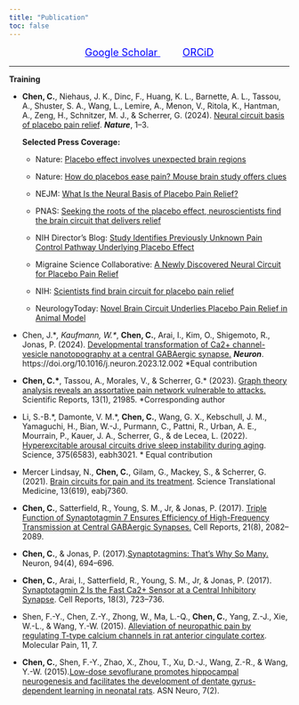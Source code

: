```yaml
---
title: "Publication"
toc: false
---
```


<style>
  footer {
    position: fixed;
    bottom: -50px;
    left: 0;
    width: 100%; /* Ensure the footer spans the entire page */
    background-color: black;
    text-align: left;
    padding: 10px 0;
    color: white;
    font-size: 14px;
    border-top: 1px solid rgba(0, 0, 0, 0.1);
    transition: transform 0.5s ease-in-out;
  }

  body {
    margin: 0; /* Remove any default margin that might interfere */
  }

  footer.show {
    transform: translateY(-50px); /* Bring footer into view */
  }
</style>
<script>
  document.addEventListener("scroll", function () {
    const footer = document.querySelector("footer");
    const scrollHeight = document.documentElement.scrollHeight;
    const scrollPosition = window.innerHeight + window.scrollY;

    // Check if the user has scrolled to the bottom
    if (scrollPosition >= scrollHeight) {
      footer.classList.add("show");
    } else {
      footer.classList.remove("show");
    }
  });
</script>

<footer>Chen Lab \| Westlake © 2024 Hangzhou, Zhejiang Province, China</footer>

<!-- This section displays the Google Scholar and ORCiD links -->

::: {style="text-align: center;"}
<a href="https://scholar.google.com/citations?user=oCdRoBoAAAAJ&hl=en" 
     style="text-decoration: underline; color: blue; margin-right: 40px; font-size: 18px;" 
     target="_blank"> Google Scholar </a> <a href="https://orcid.org/0000-0002-8420-1410" 
     style="text-decoration: underline; color: blue; font-size: 18px;" 
     target="_blank"> ORCiD </a>
:::

------------------------------------------------------------------------

**Training**

-   **Chen, C.**, Niehaus, J. K., Dinc, F., Huang, K. L., Barnette, A. L., Tassou, A., Shuster, S. A., Wang, L., Lemire, A., Menon, V., Ritola, K., Hantman, A., Zeng, H., Schnitzer, M. J., & Scherrer, G. (2024). [Neural circuit basis of placebo pain relief](https://www.nature.com/articles/s41586-024-07816-z). ***Nature***, 1–3.

    **Selected Press Coverage:**

    -   Nature: [Placebo effect involves unexpected brain regions](https://www.nature.com/articles/d41586-024-02373-x)

    -   Nature: [How do placebos ease pain? Mouse brain study offers clues](https://www.nature.com/articles/d41586-024-02439-w)

    -   NEJM: [What Is the Neural Basis of Placebo Pain Relief?](https://www.jwatch.org/na57782/2024/08/20/what-neural-basis-placebo-pain-relief)

    -   PNAS: [Seeking the roots of the placebo effect, neuroscientists find the brain circuit that delivers relief](https://www.pnas.org/post/journal-club/seeking-roots-placebo-effect-neuroscientists-find-brain-circuit-delivers-relief)

    -   NIH Director’s Blog: [Study Identifies Previously Unknown Pain Control Pathway Underlying Placebo Effect](https://directorsblog.nih.gov/2024/08/29/study-identifies-previously-unknown-pain-control-pathway-underlying-placebo-effect/)

    -   Migraine Science Collaborative: [A Newly Discovered Neural Circuit for Placebo Pain Relief](https://migrainecollaborative.org/a-newly-discovered-neural-circuit-for-placebo-pain-relief)

    -   NIH: [Scientists find brain circuit for placebo pain relief](https://www.nih.gov/news-events/nih-research-matters/scientists-find-brain-circuit-placebo-pain-relief)

    -   NeurologyToday: [Novel Brain Circuit Underlies Placebo Pain Relief in Animal Model](https://journals.lww.com/neurotodayonline/fulltext/2024/09190/novel_brain_circuit_underlies_placebo_pain_relief.10.aspx)

-   Chen, J.\**, Kaufmann, W.\**, **Chen, C.**, Arai, I., Kim, O., Shigemoto, R., Jonas, P. (2024). [Developmental transformation of Ca2+ channel-vesicle nanotopography at a central GABAergic synapse.](https://www.cell.com/neuron/fulltext/S0896-6273(23)00930-3) ***Neuron***. https://doi.org/10.1016/j.neuron.2023.12.002 \*Equal contribution

-   **Chen, C.\***, Tassou, A., Morales, V., & Scherrer, G.\* (2023). [Graph theory analysis reveals an assortative pain network vulnerable to attacks.](https://www.nature.com/articles/s41598-023-49458-7#:~:text=Graph%20theory%20analysis%20of%20this,and%20separated%20the%20two%20known) Scientific Reports, 13(1), 21985. \*Corresponding author

-   Li, S.-B.\*, Damonte, V. M.\*, **Chen, C.**, Wang, G. X., Kebschull, J. M., Yamaguchi, H., Bian, W.-J., Purmann, C., Pattni, R., Urban, A. E., Mourrain, P., Kauer, J. A., Scherrer, G., & de Lecea, L. (2022). [Hyperexcitable arousal circuits drive sleep instability during aging](https://pubmed.ncbi.nlm.nih.gov/35201886/). Science, 375(6583), eabh3021. \* Equal contribution

-   Mercer Lindsay, N., **Chen, C.**, Gilam, G., Mackey, S., & Scherrer, G. (2021). [Brain circuits for pain and its treatment](https://pubmed.ncbi.nlm.nih.gov/34757810/). Science Translational Medicine, 13(619), eabj7360.

-   **Chen, C.**, Satterfield, R., Young, S. M., Jr, & Jonas, P. (2017). [Triple Function of Synaptotagmin 7 Ensures Efficiency of High-Frequency Transmission at Central GABAergic Synapses.](https://pubmed.ncbi.nlm.nih.gov/29166601/) Cell Reports, 21(8), 2082–2089.

-   **Chen, C.**, & Jonas, P. (2017).[Synaptotagmins: That’s Why So Many.](https://pubmed.ncbi.nlm.nih.gov/28521120/) Neuron, 94(4), 694–696.

-   **Chen, C.**, Arai, I., Satterfield, R., Young, S. M., Jr, & Jonas, P. (2017). [Synaptotagmin 2 Is the Fast Ca2+ Sensor at a Central Inhibitory Synapse](https://pubmed.ncbi.nlm.nih.gov/28099850/). Cell Reports, 18(3), 723–736.

-   Shen, F.-Y., Chen, Z.-Y., Zhong, W., Ma, L.-Q., **Chen, C.**, Yang, Z.-J., Xie, W.-L., & Wang, Y.-W. (2015). [Alleviation of neuropathic pain by regulating T-type calcium channels in rat anterior cingulate cortex](https://pubmed.ncbi.nlm.nih.gov/25885031/). Molecular Pain, 11, 7.

-   **Chen, C.**, Shen, F.-Y., Zhao, X., Zhou, T., Xu, D.-J., Wang, Z.-R., & Wang, Y.-W. (2015).[Low-dose sevoflurane promotes hippocampal neurogenesis and facilitates the development of dentate gyrus-dependent learning in neonatal rats](https://pubmed.ncbi.nlm.nih.gov/25873307/). ASN Neuro, 7(2).
